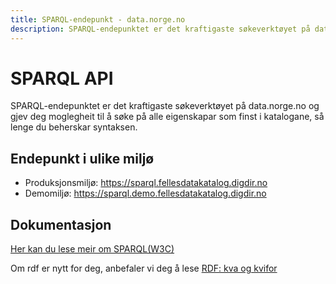 ```yaml
---
title: SPARQL-endepunkt - data.norge.no
description: SPARQL-endepunktet er det kraftigaste søkeverktøyet på data.norge.no.
---
```


# SPARQL API

<Ingress size='xs'>SPARQL-endepunktet er det kraftigaste søkeverktøyet på data.norge.no og gjev deg moglegheit til å søke på alle eigenskapar som finst i katalogane, så lenge du beherskar syntaksen.</Ingress>

## Endepunkt i ulike miljø

* Produksjonsmiljø: https://sparql.fellesdatakatalog.digdir.no
* Demomiljø:  https://sparql.demo.fellesdatakatalog.digdir.no

## Dokumentasjon

[Her kan du lese meir om SPARQL(W3C)](https://www.w3.org/TR/sparql11-overview/) 

Om rdf er nytt for deg, anbefaler vi deg å lese [RDF: kva og kvifor](/docs/user-guide/sharing-data/rdf)